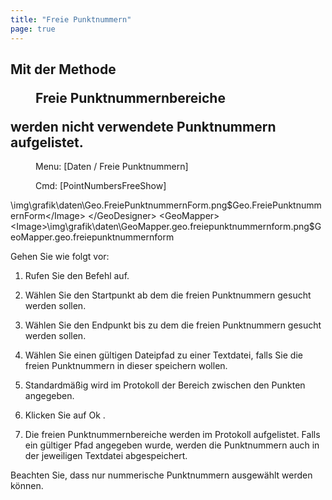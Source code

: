 ```yaml
---
title: "Freie Punktnummern"
page: true
---
```

## Mit der Methode  <Menu>Freie Punktnummernbereiche</Menu>  werden nicht verwendete Punktnummern aufgelistet. 
 <Menu> Menu: [Daten / Freie Punktnummern] </Menu> 
<GeoDesigner> <Menu> Cmd: [PointNumbersFreeShow] </Menu> 


<Image>\img\grafik\daten\Geo.FreiePunktnummernForm.png$Geo.FreiePunktnummernForm</Image>
</GeoDesigner>
<GeoMapper>
<Image>\img\grafik\daten\GeoMapper.geo.freiepunktnummernform.png$GeoMapper.geo.freiepunktnummernform</Image>
</GeoMapper>


Gehen Sie wie folgt vor:

1. Rufen Sie den Befehl auf.

2. W&#228;hlen Sie den Startpunkt ab dem die freien Punktnummern gesucht werden sollen. 

3. W&#228;hlen Sie den Endpunkt bis zu dem die freien Punktnummern gesucht werden sollen. 

4. W&#228;hlen Sie einen g&#252;ltigen Dateipfad zu einer Textdatei, falls Sie die freien Punktnummern in dieser speichern wollen.

5.  Standardm&#228;&#223;ig wird im Protokoll der Bereich zwischen den Punkten angegeben. 

6. Klicken Sie auf <Border>   Ok   </Border> .

7. Die freien Punktnummernbereiche werden im Protokoll aufgelistet. Falls ein g&#252;ltiger Pfad angegeben wurde, werden die Punktnummern auch in der jeweiligen Textdatei abgespeichert.




<Success>
Beachten Sie, dass nur nummerische Punktnummern ausgew&#228;hlt werden k&#246;nnen. 
</Success>
